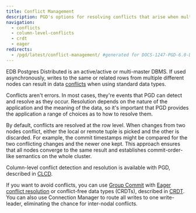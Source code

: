```yaml
---
title: Conflict Management
description: PGD's options for resolving conflicts that arise when multiple nodes write to the same or related rows.
navigation:
  - conflicts
  - column-level-conflicts
  - crdt
  - eager
redirects:
  - /pgd/latest/conflict-management/ #generated for DOCS-1247-PGD-6.0-Docs
---
```


EDB Postgres Distributed is an active/active or multi-master DBMS. If used asynchronously, writes to the same or related rows from multiple different nodes can result in data [conflicts](conflicts) when using standard data types.

Conflicts aren't errors. In most cases, they're events that PGD can detect and resolve as they occur. Resolution depends on the nature of the application and the meaning of the data, so it's important that
PGD provides the application a range of choices as to how to resolve them.

By default, conflicts are resolved at the row level. When changes from two nodes conflict, either the local or remote tuple is picked and the other is discarded. For example, the commit timestamps might be compared for the two conflicting changes and the newer one kept. This approach ensures that all nodes converge to the same result and establishes commit-order-like semantics on the whole cluster.

Column-level conflict detection and resolution is available with PGD, described in [CLCD](column-level-conflicts).

If you want to avoid conflicts, you can use [Group Commit](/pgd/latest/reference/commit-scopes/group-commit/) with [Eager conflict resolution](/pgd/latest/reference/commit-scopes/group-commit/#eager-conflict-resolution) or conflict-free data types (CRDTs), described in [CRDT](crdt). You can also use Connection Manager to route all writes to one write-leader, eliminating the chance for inter-nodal conflicts.
